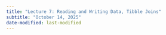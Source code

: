 ```yaml
---
title: "Lecture 7: Reading and Writing Data, Tibble Joins"
subtitle: "October 14, 2025"
date-modified: last-modified
---
```


